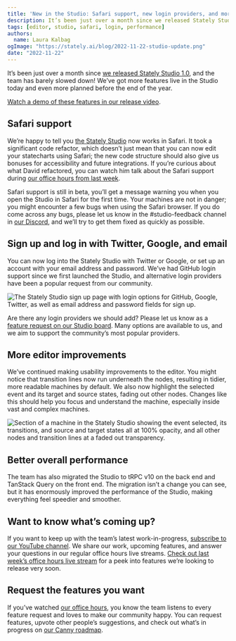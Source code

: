 ```yaml
---
title: 'New in the Studio: Safari support, new login providers, and more!'
description: It’s been just over a month since we released Stately Studio 1.0, and the team has barely slowed down! We’ve got more features live in the Studio today and even more planned before the end of the year.
tags: [editor, studio, safari, login, performance]
authors:
  name: Laura Kalbag
ogImage: "https://stately.ai/blog/2022-11-22-studio-update.png"
date: "2022-11-22"
---
```


It’s been just over a month since [we released Stately Studio 1.0](/blog/stately-studio-1-0/), and the team has barely slowed down! We’ve got more features live in the Studio today and even more planned before the end of the year.

[Watch a demo of these features in our release video](https://www.youtube.com/watch?v=N9QtPcknqDw).

## Safari support

We’re happy to tell you [the Stately Studio](https://stately.ai/studio) now works in Safari. It took a significant code refactor, which doesn’t just mean that you can now edit your statecharts using Safari; the new code structure should also give us bonuses for accessibility and future integrations. If you’re curious about what David refactored, you can watch him talk about the Safari support during [our office hours from last week](https://youtu.be/JBckQTgeD9g?t=2153).

Safari support is still in beta, you’ll get a message warning you when you open the Studio in Safari for the first time. Your machines are not in danger; you might encounter a few bugs when using the Safari browser. If you do come across any bugs, please let us know in the #studio-feedback channel in [our Discord](https://discord.gg/xstate), and we’ll try to get them fixed as quickly as possible.

## Sign up and log in with Twitter, Google, and email

You can now log into the Stately Studio with Twitter or Google, or set up an account with your email address and password. We’ve had GitHub login support since we first launched the Studio, and alternative login providers have been a popular request from our community.

![The Stately Studio sign up page with login options for GitHub, Google, Twitter, as well as email address and password fields for sign up.](2022-11-22-studio-update-login-providers.png)

Are there any login providers we should add? Please let us know as a [feature request on our Studio board](https://statelyai.canny.io/studio). Many options are available to us, and we aim to support the community’s most popular providers.

## More editor improvements

We’ve continued making usability improvements to the editor. You might notice that transition lines now run underneath the nodes, resulting in tidier, more readable machines by default. We also now highlight the selected event and its target and source states, fading out other nodes. Changes like this should help you focus and understand the machine, especially inside vast and complex machines.

![Section of a machine in the Stately Studio showing the event selected, its transitions, and source and target states all at 100% opacity, and all other nodes and transition lines at a faded out transparency.](2022-11-22-studio-update-highlighted-selected-event.png)

## Better overall performance

The team has also migrated the Studio to tRPC v10 on the back end and TanStack Query on the front end. The migration isn’t a change you can see, but it has enormously improved the performance of the Studio, making everything feel speedier and smoother.

## Want to know what’s coming up?

If you want to keep up with the team’s latest work-in-progress, [subscribe to our YouTube channel](https://youtube.com/statelyai). We share our work, upcoming features, and answer your questions in our regular office hours live streams. [Check out last week’s office hours live stream](https://www.youtube.com/watch?v=JBckQTgeD9g) for a peek into features we’re looking to release very soon.

## Request the features you want

If you’ve watched [our office hours](https://www.youtube.com/watch?v=JBckQTgeD9g&list=PLvWgkXBB3dd6PXbSoctwDXjWX-AQrxhds), you know the team listens to every feature request and loves to make our community happy. You can request features, upvote other people’s suggestions, and check out what’s in progress on [our Canny roadmap](https://statelyai.canny.io).